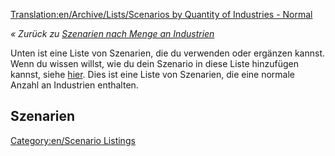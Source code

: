 [[Translation:en/Archive/Lists/Scenarios by Quantity of Industries - Normal]]

''« Zurück zu [[de/Archive/Lists/Szenarien nach Menge an Industrien|Szenarien nach Menge an Industrien]]''

[[Category:en/Scenario Listings]]

Unten ist eine Liste von Szenarien, die du verwenden oder ergänzen kannst. Wenn du wissen willst, wie du dein Szenario in diese Liste hinzufügen kannst, siehe [[en/Player Made Scenarios|hier]]. Dies ist eine Liste von Szenarien, die eine normale Anzahl an Industrien enthalten.

==Szenarien==